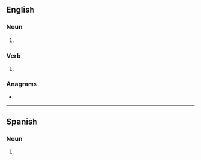==English==

===Noun===
{{head|en|noun plural form}}

# {{plural of|caveat|lang=en}}

===Verb===
{{head|en|verb form}}

# {{en-third-person singular of|caveat}}

===Anagrams===
* {{anagrams|en|vacates}}

----

==Spanish==

===Noun===
{{head|es|noun form|g=m-p}}

# {{plural of|caveat|lang=es}}
